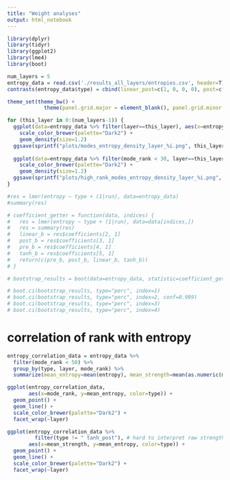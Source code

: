 ```yaml
---
title: "Weight analyses"
output: html_notebook
---
```

```r
library(dplyr)
library(tidyr)
library(ggplot2)
library(lme4)
library(boot)
```

```r
num_layers = 5
entropy_data = read.csv('./results_all_layers/entropies.csv', header=T)
contrasts(entropy_data$type) = cbind(linear_post=c(1, 0, 0, 0), post=c(0, 1, 0, 0), pre=c(0, 0, 1, 0)) # make random the reference
```
 
```r
theme_set(theme_bw() +
            theme(panel.grid.major = element_blank(), panel.grid.minor = element_blank()))
```

```r
for (this_layer in 0:(num_layers-1)) {
  ggplot(data=entropy_data %>% filter(layer==this_layer), aes(x=entropy, color=type))  +
    scale_color_brewer(palette="Dark2") +
    geom_density(size=1.2)
  ggsave(sprintf("plots/modes_entropy_density_layer_%i.png", this_layer), width=7, height=7)
   
  ggplot(data=entropy_data %>% filter(mode_rank < 30, layer==this_layer), aes(x=entropy, color=type))  +
    scale_color_brewer(palette="Dark2") +
    geom_density(size=1.2)
  ggsave(sprintf("plots/high_rank_modes_entropy_density_layer_%i.png", this_layer), width=7, height=7)
}
```

```r
#res = lmer(entropy ~ type + (1|run), data=entropy_data)
#summary(res)
```

```r
# coefficient_getter = function(data, indices) {
#   res = lmer(entropy ~ type + (1|run), data=data[indices,])
#   res = summary(res)
#   linear_b = res$coefficients[2, 1]
#   post_b = res$coefficients[3, 1]
#   pre_b = res$coefficients[4, 1]
#   tanh_b = res$coefficients[5, 1]
#   return(c(pre_b, post_b, linear_b, tanh_b))
# }

```

```r
# bootstrap_results = boot(data=entropy_data, statistic=coefficient_getter, R=5000)
```

```r
# boot.ci(bootstrap_results, type="perc", index=1)
# boot.ci(bootstrap_results, type="perc", index=2, conf=0.999)
# boot.ci(bootstrap_results, type="perc", index=3)
# boot.ci(bootstrap_results, type="perc", index=4)
```

# correlation of rank with entropy

```r
entropy_correlation_data = entropy_data %>%
  filter(mode_rank < 50) %>%
  group_by(type, layer, mode_rank) %>%
  summarize(mean_entropy=mean(entropy), mean_strength=mean(as.numeric(mode_strength)))
```

```r
ggplot(entropy_correlation_data,
       aes(x=mode_rank, y=mean_entropy, color=type)) +
  geom_point() +
  geom_line() +
  scale_color_brewer(palette="Dark2") +
  facet_wrap(~layer)
```


```r
ggplot(entropy_correlation_data %>%
         filter(type != " tanh_post"), # hard to interpret raw strengths across non-linearities
       aes(x=mean_strength, y=mean_entropy, color=type)) +
  geom_point() +
  geom_line() +
  scale_color_brewer(palette="Dark2") +
  facet_wrap(~layer)
```
